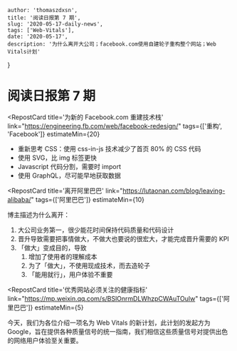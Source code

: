 
    author: 'thomaszdxsn',
    title: '阅读日报第 7 期',
    slug: '2020-05-17-daily-news',
    tags: ['Web-Vitals'],
    date: '2020-05-17',
    description: '为什么离开大公司；facebook.com使用自建轮子重构整个网站；Web Vitals计划'
}

# 阅读日报第 7 期

<RepostCard
    title='为新的 Facebook.com 重建技术栈'
    link="https://engineering.fb.com/web/facebook-redesign/"
    tags={['重构', 'Facebook']}
    estimateMin={20}
>

- 重新思考 CSS：使用 css-in-js 技术减少了首页 80% 的 CSS 代码
- 使用 SVG，比 img 标签更快
- Javascript 代码分割，需要时 import
- 使用 GraphQL，尽可能早地获取数据

</RepostCard>

<RepostCard
    title='离开阿里巴巴'
    link="https://lutaonan.com/blog/leaving-alibaba/"
    tags={['阿里巴巴']}
    estimateMin={10}
>

博主描述为什么离开：

1.  大公司业务第一，很少能花时间保持代码质量和代码设计
2. 晋升导致需要把事情做大，不做大也要说的很宏大，才能完成晋升需要的 KPI
3. 「做大」变成目的，导致
    1. 增加了使用者的理解成本
    2. 为了「做大」，不使用现成技术，而去造轮子
    3. 「能用就行」，用户体验不重要

</RepostCard>

<RepostCard
    title='优秀网站必须关注的健康指标'
    link="https://mp.weixin.qq.com/s/BSlOnrmDLWhzpCWAuTOulw"
    tags={['阿里巴巴']}
    estimateMin={5}
>

今天，我们为各位介绍一项名为 Web Vitals 的新计划，此计划的发起方为 Google，旨在提供各种质量信号的统一指南，我们相信这些质量信号对提供出色的网络用户体验至关重要。

</RepostCard>